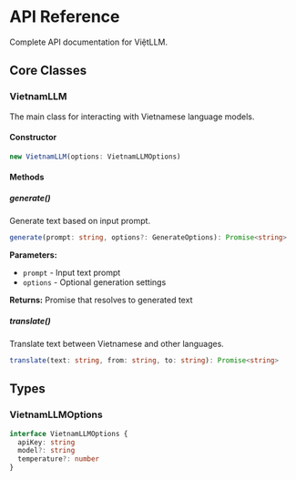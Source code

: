 # API Reference

Complete API documentation for ViệtLLM.

## Core Classes

### VietnamLLM

The main class for interacting with Vietnamese language models.

#### Constructor

```typescript
new VietnamLLM(options: VietnamLLMOptions)
```

#### Methods

##### generate()

Generate text based on input prompt.

```typescript
generate(prompt: string, options?: GenerateOptions): Promise<string>
```

**Parameters:**
- `prompt` - Input text prompt
- `options` - Optional generation settings

**Returns:** Promise that resolves to generated text

##### translate()

Translate text between Vietnamese and other languages.

```typescript
translate(text: string, from: string, to: string): Promise<string>
```

## Types

### VietnamLLMOptions

```typescript
interface VietnamLLMOptions {
  apiKey: string
  model?: string
  temperature?: number
}
```